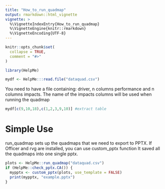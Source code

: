 ```yaml
---
title: "How_to_run_quadmap"
output: rmarkdown::html_vignette
vignette: >
  %\VignetteIndexEntry{How_to_run_quadmap}
  %\VignetteEngine{knitr::rmarkdown}
  %\VignetteEncoding{UTF-8}
---
```


```r
knitr::opts_chunk$set(
  collapse = TRUE,
  comment = "#>"
)
```

```r
library(HelpMe)
```


```r
mydf <- HelpMe:::read.file("dataquad.csv")
```

You need to have a file containing: driver, n columns performance and n columns impacts.
The name of the impacts columns will be used when running the quadmap
```r
mydf[c(9,10,18),c(1,2,3,9,10)] #extract table
```
# Simple Use

run_quadmap sets up the quadmaps that we need to export to PPTX.
If Officer and rvg are installed, you can use custom_pptx function
It saved all the quadmaps into one single pptx.


```r
plots <- HelpMe::run_quadmap("dataquad.csv")
if (HelpMe::check_pptx.CA()) {
  mypptx <- custom_pptx(plots, use_template = FALSE)
  print(mypptx, "example.pptx")
}
```

